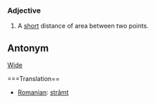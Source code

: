 === Adjective ===
#A [[short]] distance of area between two points.

== Antonym ==
[[Wide]]

===Translation==
*[[Romanian]]: [[strâmt]]